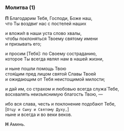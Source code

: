 ### Молитва (1)

**П** Благодарим Тебя, Господи, Боже наш,  
что Ты воздвиг нас с постелей наших

и вложи́л в наши уста слово хвалы,  
чтобы поклоняться Твоему святому имени  
и призывать его;

и просим [Тебя]: по Своему состраданию,  
которое Ты всегда являл нам в нашей жизни,

и ныне пошли помощь Твою  
стоя́щим пред лицом святой Cлавы Твоей  
и ожидающим от Тебя неистощимой милости;

и дай им, со страхом и любовью всегда служа́ Тебе,  
восхвалять неизъяснимую благость Твою, —

ибо вся слава, честь и поклонение подобают Тебе,  
 <R>[</R>`Отцу и Сыну и Святому Духу,`<R>]</R>  
ныне и всегда и во веки веков.

**Н** Аминь.
